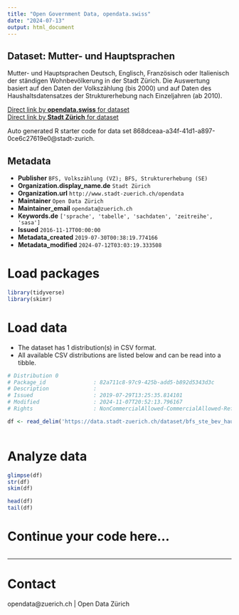 ```yaml
---
title: "Open Government Data, opendata.swiss"
date: "2024-07-13"
output: html_document
---
```


## Dataset: Mutter- und Hauptsprachen

Mutter- und Hauptsprachen Deutsch, Englisch, Französisch oder Italienisch der ständigen Wohnbevölkerung in der Stadt Zürich.
Die Auswertung basiert auf den Daten der Volkszählung (bis 2000) und auf Daten des Haushaltsdatensatzes der Strukturerhebung nach Einzeljahren (ab 2010).

[Direct link by **opendata.swiss** for dataset](https://opendata.swiss/de/dataset/mutter-und-hauptsprachen-seit-18603)<br>
[Direct link by **Stadt Zürich** for dataset](https://data.stadt-zuerich.ch/dataset/bfs_ste_bev_hauptsprachen_seit1860_od3032)

Auto generated R starter code for data set 868dceaa-a34f-41d1-a897-0ce6c27619e0@stadt-zurich.

## Metadata

- **Publisher** `BFS, Volkszählung (VZ); BFS, Strukturerhebung (SE)`
- **Organization.display_name.de** `Stadt Zürich`
- **Organization.url** `http://www.stadt-zuerich.ch/opendata`
- **Maintainer** `Open Data Zürich`
- **Maintainer_email** `opendata@zuerich.ch`
- **Keywords.de** `['sprache', 'tabelle', 'sachdaten', 'zeitreihe', 'sasa']`
- **Issued** `2016-11-17T00:00:00`
- **Metadata_created** `2019-07-30T00:38:19.774166`
- **Metadata_modified** `2024-07-12T03:03:19.333508`


# Load packages

```r

library(tidyverse)
library(skimr)

```

# Load data

-   The dataset has 1 distribution(s) in CSV format.
-   All available CSV distributions are listed below and can be read into a tibble.

```r

# Distribution 0
# Package_id               : 82a711c8-97c9-425b-add5-b892d5343d3c
# Description              : 
# Issued                   : 2019-07-29T13:25:35.814101
# Modified                 : 2024-11-07T20:52:13.796167
# Rights                   : NonCommercialAllowed-CommercialAllowed-ReferenceNotRequired

df <- read_delim('https://data.stadt-zuerich.ch/dataset/bfs_ste_bev_hauptsprachen_seit1860_od3032/download/BEV303OD3032.csv')



```

# Analyze data

```r

glimpse(df)
str(df)
skim(df)

head(df)
tail(df)

```

# Continue your code here...

```r

```

------------------------------------------------------------------------

# Contact

opendata@zuerich.ch | Open Data Zürich
